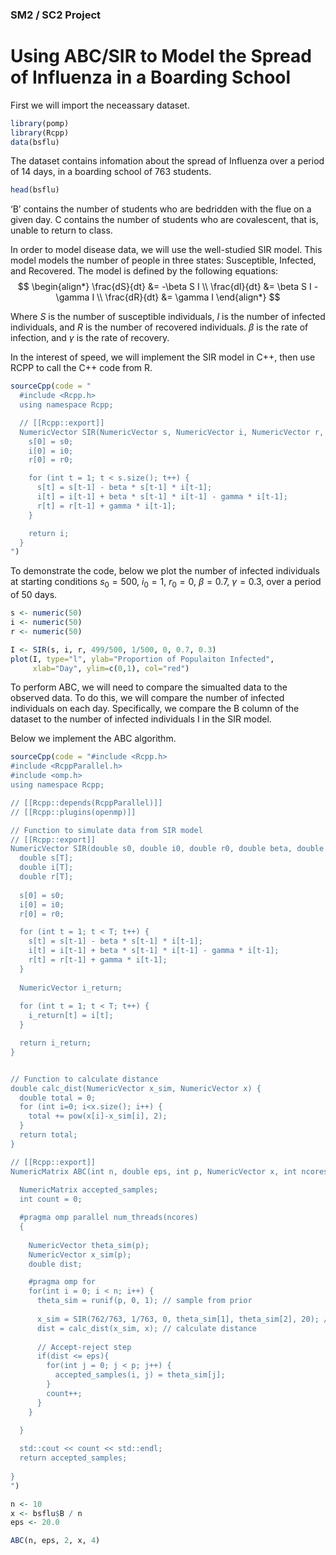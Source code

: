 ### SM2 / SC2 Project
# Using ABC/SIR to Model the Spread of Influenza in a Boarding School

First we will import the neceassary dataset.

```r
library(pomp)
library(Rcpp)
data(bsflu)
```

The dataset contains infomation about the spread of Influenza over a period of 14 days, in a boarding school of 763 students.

```r
head(bsflu)
```

'B' contains the number of students who are bedridden with the flue on a given day. C contains the number of students who are covalescent, that is, unable to return to class.

In order to model disease data, we will use the well-studied SIR model. This model models the number of people in three states: Susceptible, Infected, and Recovered. The model is defined by the following equations:
$$
\begin{align*}
\frac{dS}{dt} &= -\beta S I \\
\frac{dI}{dt} &= \beta S I - \gamma I \\
\frac{dR}{dt} &= \gamma I
\end{align*}
$$

Where $S$ is the number of susceptible individuals, $I$ is the number of infected individuals, and $R$ is the number of recovered individuals. $\beta$ is the rate of infection, and $\gamma$ is the rate of recovery.

In the interest of speed, we will implement the SIR model in C++, then use RCPP to call the C++ code from R.

```r
sourceCpp(code = "
  #include <Rcpp.h>
  using namespace Rcpp;

  // [[Rcpp::export]]
  NumericVector SIR(NumericVector s, NumericVector i, NumericVector r, double s0, double i0, double r0, double beta, double gamma) {
    s[0] = s0;
    i[0] = i0;
    r[0] = r0;

    for (int t = 1; t < s.size(); t++) {
      s[t] = s[t-1] - beta * s[t-1] * i[t-1];
      i[t] = i[t-1] + beta * s[t-1] * i[t-1] - gamma * i[t-1];
      r[t] = r[t-1] + gamma * i[t-1];
    }

    return i;
  }
")
```

To demonstrate the code, below we plot the number of infected individuals at starting conditions $s_0 = 500$, $i_0 = 1$, $r_0 = 0$, $\beta = 0.7$, $\gamma = 0.3$, over a period of 50 days.

```r
s <- numeric(50)
i <- numeric(50)
r <- numeric(50)

I <- SIR(s, i, r, 499/500, 1/500, 0, 0.7, 0.3)
plot(I, type="l", ylab="Proportion of Populaiton Infected",
     xlab="Day", ylim=c(0,1), col="red")
```

To perform ABC, we will need to compare the simualted data to the observed data. To do this, we will compare the number of infected individuals on each day. Specifically, we compare the B column of the dataset to the number of infected individuals I in the SIR model. 

Below we implement the ABC algorithm.

```r
sourceCpp(code = "#include <Rcpp.h>
#include <RcppParallel.h>
#include <omp.h>
using namespace Rcpp;

// [[Rcpp::depends(RcppParallel)]]
// [[Rcpp::plugins(openmp)]]

// Function to simulate data from SIR model
// [[Rcpp::export]]
NumericVector SIR(double s0, double i0, double r0, double beta, double gamma, int T) {
  double s[T];
  double i[T];
  double r[T];
  
  s[0] = s0;
  i[0] = i0;
  r[0] = r0;

  for (int t = 1; t < T; t++) {
    s[t] = s[t-1] - beta * s[t-1] * i[t-1];
    i[t] = i[t-1] + beta * s[t-1] * i[t-1] - gamma * i[t-1];
    r[t] = r[t-1] + gamma * i[t-1];
  }
  
  NumericVector i_return;
  
  for (int t = 1; t < T; t++) {
    i_return[t] = i[t];
  }

  return i_return;
}


// Function to calculate distance
double calc_dist(NumericVector x_sim, NumericVector x) {
  double total = 0;
  for (int i=0; i<x.size(); i++) {
    total += pow(x[i]-x_sim[i], 2);
  }
  return total;
}

// [[Rcpp::export]]
NumericMatrix ABC(int n, double eps, int p, NumericVector x, int ncores) {
  
  NumericMatrix accepted_samples;
  int count = 0;

  #pragma omp parallel num_threads(ncores)
  {
  
    NumericVector theta_sim(p);
    NumericVector x_sim(p);
    double dist;

    #pragma omp for
    for(int i = 0; i < n; i++) {
      theta_sim = runif(p, 0, 1); // sample from prior
      
      x_sim = SIR(762/763, 1/763, 0, theta_sim[1], theta_sim[2], 20); // simulate data from SIR model
      dist = calc_dist(x_sim, x); // calculate distance
    
      // Accept-reject step
      if(dist <= eps){
        for(int j = 0; j < p; j++) {
          accepted_samples(i, j) = theta_sim[j];
        }
        count++;
      }
    }

  }
  
  std::cout << count << std::endl;
  return accepted_samples;
  
}
")
```

```r
n <- 10
x <- bsflu$B / n
eps <- 20.0

ABC(n, eps, 2, x, 4)
```
